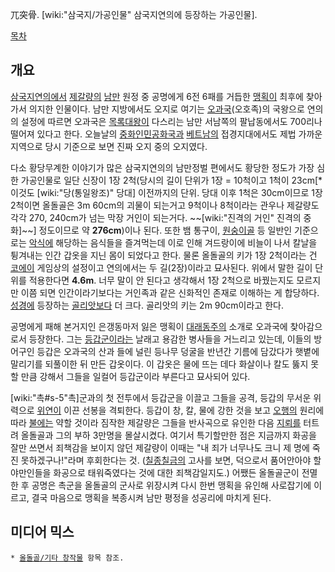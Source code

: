 兀突骨. [wiki:"삼국지/가공인물" 삼국지연의에 등장하는 가공인물].

[[목차]]

== 개요 ==
[[삼국지연의]]에서 [[제갈량]]의 [[남만]] 원정 중 공명에게 6전 6패를 거듭한 [[맹획]]이 최후에 찾아가서 의지한 인물이다. 남만 지방에서도 오지로 여기는 [[오과국]](오호족)의 국왕으로 연의의 설정에 따르면 오과국은 [[목록대왕]]이 다스리는 남만 서남쪽의 팔납동에서도 700리나 떨어져 있다고 한다. 오늘날의 [[중화인민공화국]]과 [[베트남]]의 접경지대에서도 제법 가까운 지역으로 당시 기준으로 보면 진짜 오지 중의 오지였다.

다소 황당무계한 이야기가 많은 삼국지연의의 남만정벌 편에서도 황당한 정도가 가장 심한 가공인물로 일단 신장이 1장 2척(당시의 길이 단위가 1장 = 10척이고 1척이 23cm[* 이것도 [wiki:"당(통일왕조)" 당대] 이전까지의 단위. 당대 이후 1척은 30cm이므로 1장 2척이면 올돌골은 3m 60cm의 괴물이 되는거고 9척이나 8척이라는 관우나 제갈량도 각각 270, 240cm가 넘는 막장 거인이 되는거다. ~~[wiki:"진격의 거인" 진격의 중화]~~] 정도이므로 약 '''276cm''')이나 된다. 또한 뱀 통구이, [[원숭이골]] 등 일반인 기준으로는 [[괴식|악식]]에 해당하는 음식들을 즐겨먹는데 이로 인해 겨드랑이에 비늘이 나서 칼날을 튕겨내는 인간 갑옷을 지닌 몸이 되었다고 한다. 물론 올돌골의 키가 1장 2척이라는 건 [[코에이]] 게임상의 설정이고 연의에서는 두 길(2장)이라고 묘사된다. 위에서 말한 길이 단위를 적용한다면 '''4.6m'''. 너무 말이 안 된다고 생각해서 1장 2척으로 바꿨는지도 모르지만 이쯤 되면 인간이라기보다는 거인족과 같은 신화적인 존재로 이해하는 게 합당하다. [[성경]]에 등장하는 [[골리앗]]보다 더 크다. 골리앗의 키는 2m 90cm이라고 한다.
 
공명에게 패해 본거지인 은갱동마저 잃은 맹획이 [[대래동주]]의 소개로 오과국에 찾아감으로서 등장한다. 그는 [[등갑군]]이라는 날래고 용감한 병사들을 거느리고 있는데, 이들의 방어구인 등갑은 오과국의 산과 들에 널린 등나무 덩굴을 반년간 기름에 담갔다가 햇볕에 말리기를 되풀이한 뒤 만든 갑옷이다. 이 갑옷은 물에 뜨는 데다 화살이나 칼도 뚫지 못할 만큼 강해서 그들을 일컬어 등갑군이라 부른다고 묘사되어 있다.

[wiki:"촉#s-5"촉]군과의 첫 전투에서 등갑군을 이끌고 그들을 공격, 등갑의 무서운 위력으로 [[위연]]이 이끈 선봉을 격퇴한다. 등갑이 창, 칼, 물에 강한 것을 보고 [[오행]]의 원리에 따라 [[불]]에는 약할 것이라 짐작한 제갈량은 그들을 반사곡으로 유인한 다음 [[지뢰]]를 터트려 올돌골과 그의 부하 3만명을 몰살시켰다. 여기서 특기할만한 점은 지금까지 화공을 잘만 쓰면서 죄책감을 보이지 않던 제갈량이 이때는 "내 죄가 너무나도 크니 제 명에 죽진 못하겠구나!"라며 후회한다는 것. ([[칠종칠금]]의 고사를 보면, 덕으로서 품어안아야 할 야만인들을 화공으로 태워죽였다는 것에 대한 죄책감일지도.) 어쨌든 올돌골군이 전멸한 후 공명은 촉군을 올돌골의 군사로 위장시켜 다시 한번 맹획을 유인해 사로잡기에 이르고, 결국 마음으로 맹획을 복종시켜 남만 평정을 성공리에 마치게 된다.

== 미디어 믹스 ==
 * [[올돌골/기타 창작물]] 항목 참조.
